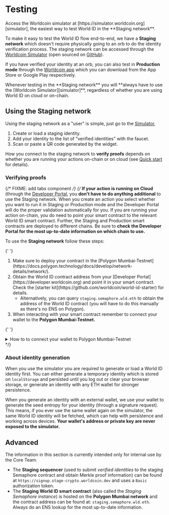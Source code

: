 
# Testing

<Callout type="tip">
  Access the Worldcoin simulator at
  [https://simulator.worldcoin.org][simulator], the easiest way to test World ID
  in the **Staging network**.
</Callout>

To make it easy to test the World ID flow end-to-end, we have a **Staging network** which doesn't require physically going to an orb to do the identity verification process. The staging network can be accessed through the [Worldcoin Simulator][simulator] (open sourced on [GitHub](https://github.com/worldcoin/simulator)).

If you have verified your identity at an orb, you can also test in **Production mode** through the [Worldcoin app](https://worldcoin.org/download) which you can download from the App Store or Google Play respectively.

<Callout type="tip">
  Whenever testing in the **Staging network** you will **always have to use the
  [Worldcoin Simulator][simulator]**, regardless of whether you are using World
  ID on cloud or on-chain.
</Callout>

## Using the Staging network

Using the staging network as a "user" is simple, just go to the [Simulator][simulator],

1. Create or load a staging identity.
2. Add your identity to the list of "verified identities" with the faucet.
3. Scan or paste a QR code generated by the widget.

How you connect to the staging network to **verify proofs** depends on whether you are running your actions on-chain or on cloud (see [Quick start](/quick-start) for details).

### Verifying proofs

{/* FIXME: add tabs component */}
{/* <Tabs>
  <TabItem value="cloud" label="☁️ Cloud actions">
   <b>If your action is running on Cloud</b> (through the [Developer Portal](https://developer.worldcoin.org), you <b>don't have to do anything additional</b> to use the Staging network. When you create an action you select whether you want to run it in Staging or Production mode and the Developer Portal will do the proper validation automatically for you.
  </TabItem>
  <TabItem value="on-chain" label="⛓ On-chain actions" default>
    If you are running your action on-chain, you do need to point your smart contract to the relevant World ID smart contract. Further, the Staging and Production smart contracts are deployed to different chains. Be sure to <b>check the Developer Portal for the most up-to-date information on which chain to use.</b>

To use the <b>Staging network</b> follow these steps:

{' '}

<ol>
  <li>
    Make sure to deploy your contract in the [Polygon
    Mumbai-Testnet](https://docs.polygon.technology/docs/develop/network-details/network/).
  </li>
  <li>
    Obtain the World ID contract address from your [Developer
    Portal](https://developer.worldcoin.org) and point it in your smart
    contract. Check the [starter
    kit](https://github.com/worldcoin/world-id-starter) for details.
    <ul>
      <li>
        Alternatively, you can query <code>staging.semaphore.wld.eth</code> to
        obtain the address of the World ID contract (you will have to do this
        manually as there's no ENS on Polygon).
      </li>
    </ul>
  </li>
  <li>
    When interacting with your smart contract remember to connect your wallet to
    the <b>Polygon Mumbai-Testnet.</b>
  </li>
</ol>

{' '}

<details>
  <summary>How to to connect your wallet to Polygon Mumbai-Testnet</summary>
  <div>
    To connect your wallet to the Polygon Mumbai-Testnet, we recommend using a
    [MetaMask](https://metamask.io) wallet (either mobile or desktop) and
    configuring as follows (both mobile and desktop work fine):
    <ol>
      <li>Go to Settings -> Networks.</li>
      <li>
        Click on "Add network" and set the following parameters.
        <ul>
          <li>
            Network Name: <b>Matic Mumbai</b>
          </li>
          <li>
            RPC URL: <code>https://rpc-mumbai.maticvigil.com</code> or{' '}
            <code>https://rpc-mumbai.matic.today</code> or{' '}
            <code>https://matic-mumbai.chainstacklabs.com</code>
          </li>
          <li>
            Chain ID: <code>80001</code>
          </li>
          <li>
            Symbol: <code>MATIC</code>
          </li>
          <li>
            Block explorer URL: <code>https://mumbai.polygonscan.com/</code>
          </li>
        </ul>
      </li>
      <li>
        After adding your network and switching to it, copy the wallet address.
      </li>
      <li>
        Go to a Mumbai Faucet, for example
        [https://faucet.polygon.technology](https://faucet.polygon.technology)
        and get some <code>MATIC</code> on your wallet.
      </li>
      <li>
        Done! You can now use the Staging network. To test an example, check out
        the [Mesha Airdrop](https://example.id.worldcoin.org).
      </li>
    </ol>
  </div>
</details>

  </TabItem>
</Tabs> */}

### About identity generation

When you use the simulator you are required to generate or load a World ID identity first. You can either generate a temporary identity which is stored on `localStorage` and persisted until you log out or clear your browser storage, or generate an identity with any ETH wallet for stronger persistence.

When you generate an identity with an external wallet, we use your wallet to generate the seed entropy for your identity (through a signature request). This means, if you ever use the same wallet again on the simulator, the same World ID identity will be fetched, which can help with persistence and working across devices. **Your wallet's address or private key are never exposed to the simulator.**

## Advanced

<Callout type="caution">
  The information in this section is currently intended only for internal use by
  the Core Team.
</Callout>

- The **Staging sequencer** (used to submit _verified identities_ to the staging Semaphore contract and obtain Merkle proof information) can be found at `https://signup.stage-crypto.worldcoin.dev` and uses a `Basic` authorization token.
- The **Staging World ID smart contract** (also called the _Staging Semaphore instance_) is hosted on the **Polygon Mumbai network** and the contract address can be found at: `staging.semaphore.wld.eth`. Always do an ENS lookup for the most up-to-date information.

[simulator]: https://simulator.worldcoin.org
